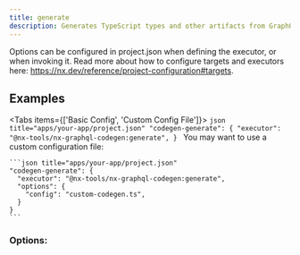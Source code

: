 ```yaml
---
title: generate
description: Generates TypeScript types and other artifacts from GraphQL schemas and operations.
---
```


Options can be configured in project.json when defining the executor, or when invoking it. Read more about how to configure targets and executors here: https://nx.dev/reference/project-configuration#targets.

## Examples

<Tabs items={['Basic Config', 'Custom Config File']}>
  <Tab value="Basic Config">
    ```json title="apps/your-app/project.json"
    "codegen-generate": {
      "executor": "@nx-tools/nx-graphql-codegen:generate",
    }
    ```
  </Tab>
  <Tab value="Custom Config File">
    You may want to use a custom configuration file:

    ```json title="apps/your-app/project.json"
    "codegen-generate": {
      "executor": "@nx-tools/nx-graphql-codegen:generate",
      "options": {
        "config": "custom-codegen.ts",
      }
    }
    ```
  </Tab>
</Tabs>

### Options:

<AutoTypeTable path="../../plugins/nx-graphql-codegen/src/executors/generate/schema.d.ts" name="GenerateExecutorSchema" />
